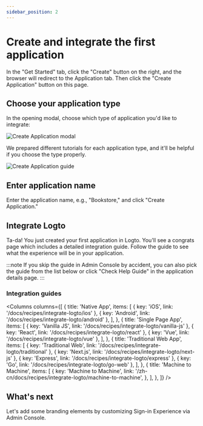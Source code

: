 ```yaml
---
sidebar_position: 2
---
```




# Create and integrate the first application

In the "Get Started" tab, click the "Create" button on the right, and the browser will redirect to the Application tab. Then click the "Create Application" button on this page.

## Choose your application type

In the opening modal, choose which type of application you'd like to integrate:

<ApplicationTypesIntro />

![Create Application modal](./assets/create-application-modal.png)

We prepared different tutorials for each application type, and it'll be helpful if you choose the type properly.

![Create Application guide](./assets/create-application-guide.png)

## Enter application name

Enter the application name, e.g., "Bookstore," and click "Create Application."

## Integrate Logto

Ta-da! You just created your first application in Logto. You'll see a congrats page which includes a detailed integration guide. Follow the guide to see what the experience will be in your application.

:::note
If you skip the guide in Admin Console by accident, you can also pick the guide from the list below or click "Check Help Guide" in the application details page.
:::

### Integration guides

<Columns
  columns={[
    {
      title: 'Native App',
      items: [
        { key: 'iOS', link: '/docs/recipes/integrate-logto/ios' },
        { key: 'Android', link: '/docs/recipes/integrate-logto/android' },
      ],
    },
    {
      title: 'Single Page App',
      items: [
        { key: 'Vanilla JS', link: '/docs/recipes/integrate-logto/vanilla-js' },
        { key: 'React', link: '/docs/recipes/integrate-logto/react' },
        { key: 'Vue', link: '/docs/recipes/integrate-logto/vue' },
      ],
    },
    {
      title: 'Traditional Web App',
      items: [
        { key: 'Traditional Web', link: '/docs/recipes/integrate-logto/traditional' },
        { key: 'Next.js', link: '/docs/recipes/integrate-logto/next-js' },
        { key: 'Express', link: '/docs/recipes/integrate-logto/express' },
        { key: 'Go', link: '/docs/recipes/integrate-logto/go-web' },
      ],
    },
    {
      title: 'Machine to Machine',
      items: [
        {
          key: 'Machine to Machine',
          link: '/zh-cn/docs/recipes/integrate-logto/machine-to-machine',
        },
      ],
    },
  ]}
/>

## What's next

Let's add some branding elements by customizing Sign-in Experience via Admin Console.
